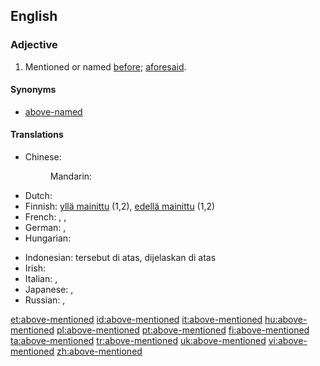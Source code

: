 ==English==

===Adjective===
{{en-adj|pos=[[above]]-[[mentioned]]|-}}

# Mentioned or named [[before]]; [[aforesaid]].

====Synonyms====
* [[above-named]]

====Translations====
{{trans-top|mentioned or named before; aforesaid}}
* Chinese:
*: Mandarin: {{t-|cmn|上述|alt=上述的|tr=shàngshù de|sc=Hani}}
* Dutch: {{t-|nl|bovenvermeld}}
* Finnish: [[yllä mainittu]] (1,2), [[edellä mainittu]] (1,2)
* French: {{t+|fr|susmentionné}},  {{t+|fr|précité|m}},  {{t+|fr|susdit|m}}
* German: {{t-|de|oben genannt}}, {{t-|de|oben erwähnt}}
* Hungarian: {{t-|hu|fentemlített}}
{{trans-mid}}
* Indonesian: tersebut di atas, dijelaskan di atas
* Irish: {{t-|ga|thuasluaite}}
* Italian: {{t+|it|suddetto}},  {{t+|it|succitato}}
* Japanese: {{t+|ja|上述|tr=じょうじゅつ, jōjutsu|sc=Jpan}}, {{t-|ja|上で述べた|tr=うえでのべた, uede nobeta|sc=Jpan}}
* Russian: {{t+|ru|вышеупомянутый|tr=vyšeupomjánutyj|sc=Cyrl}}, {{t+|ru|вышеуказанный|tr=vyšeukázannyj|sc=Cyrl}}
{{trans-bottom}}
[[et:above-mentioned]]
[[id:above-mentioned]]
[[it:above-mentioned]]
[[hu:above-mentioned]]
[[pl:above-mentioned]]
[[pt:above-mentioned]]
[[fi:above-mentioned]]
[[ta:above-mentioned]]
[[tr:above-mentioned]]
[[uk:above-mentioned]]
[[vi:above-mentioned]]
[[zh:above-mentioned]]